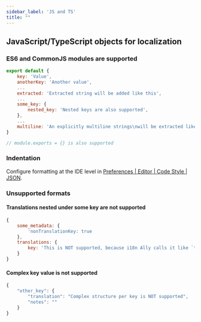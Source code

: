 ```yaml
---
sidebar_label: 'JS and TS'
title: ""
---
```



## JavaScript/TypeScript objects for localization

### ES6 and CommonJS modules are supported
```js
export default {
    key: 'Value',
    anotherKey: 'Another value',
    ...
    extracted: 'Extracted string will be added like this',
    ...
    some_key: {
        nested_key: 'Nested keys are also supported',
    },
    ...
    multiline: 'An explicitly multiline strings\nwill be extracted like this.'
}

// module.exports = {} is also supported
```

### Indentation
Configure formatting at the IDE level in [Preferences | Editor | Code Style | JSON](phpstorm://settings?name=Editor--Code+Style--JSON).

### Unsupported formats
<UnsupportedFormats/>

#### Translations nested under some key are not supported
```js
{
    some_metadata: {
        'nonTranslationKey: true
    },
    translations: {
        key: 'This is NOT supported, because i18n Ally calls it like `translations.key` while the app would use just `key`'
    }
}
```

#### Complex key value is not supported
```js
{
    "other_key": {
        "translation": "Complex structure per key is NOT supported",
        "notes": ""
    }
}
```